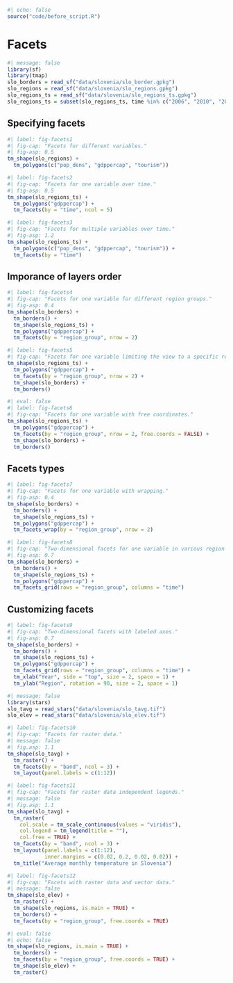 ```r
#| echo: false
source("code/before_script.R")
```

# Facets {#sec-facets}
<!-- small-multiples -->

```r
#| message: false
library(sf)
library(tmap)
slo_borders = read_sf("data/slovenia/slo_border.gpkg")
slo_regions = read_sf("data/slovenia/slo_regions.gpkg")
slo_regions_ts = read_sf("data/slovenia/slo_regions_ts.gpkg")
slo_regions_ts = subset(slo_regions_ts, time %in% c("2006", "2010", "2014", "2018", "2022"))
```

<!-- tm_facets() -->
<!-- two approaches -- variables (e.g., columns) vs values in one variable -->
<!-- + a mix of both approaches -->
<!-- should we limit to e.g., 5 years? -->

## Specifying facets

```r
#| label: fig-facets1
#| fig-cap: "Facets for different variables."
#| fig-asp: 0.5
tm_shape(slo_regions) +
  tm_polygons(c("pop_dens", "gdppercap", "tourism"))
```

```r
#| label: fig-facets2
#| fig-cap: "Facets for one variable over time."
#| fig-asp: 0.5
tm_shape(slo_regions_ts) +
  tm_polygons("gdppercap") +
  tm_facets(by = "time", ncol = 5)
```

```r
#| label: fig-facets3
#| fig-cap: "Facets for multiple variables over time."
#| fig-asp: 1.2
tm_shape(slo_regions_ts) +
  tm_polygons(c("pop_dens", "gdppercap", "tourism")) +
  tm_facets(by = "time")
```

## Imporance of layers order

<!-- customize -->
```r
#| label: fig-facets4
#| fig-cap: "Facets for one variable for different region groups."
#| fig-asp: 0.4
tm_shape(slo_borders) +
  tm_borders() +
  tm_shape(slo_regions_ts) +
  tm_polygons("gdppercap") +
  tm_facets(by = "region_group", nrow = 2)
```

```r
#| label: fig-facets5
#| fig-cap: "Facets for one variable limiting the view to a specific region group."
tm_shape(slo_regions_ts) +
  tm_polygons("gdppercap") +
  tm_facets(by = "region_group", nrow = 2) +
  tm_shape(slo_borders) +
  tm_borders()
```

<!-- free.coords = FALSE) -->

```r
#| eval: false
#| label: fig-facets6
#| fig-cap: "Facets for one variable with free coordinates."
tm_shape(slo_regions_ts) +
  tm_polygons("gdppercap") +
  tm_facets(by = "region_group", nrow = 2, free.coords = FALSE) +
  tm_shape(slo_borders) +
  tm_borders()
```

## Facets types

<!-- other facets functions -->
<!-- tm_facets_wrap(by = "VARS__", nrow = NA, ncol = NA, byrow = TRUE, ...) -->
<!-- tm_facets_grid(rows = NULL, columns = NULL, pages = NULL, ...) -->

```r
#| label: fig-facets7
#| fig-cap: "Facets for one variable with wrapping."
#| fig-asp: 0.4
tm_shape(slo_borders) +
  tm_borders() +
  tm_shape(slo_regions_ts) +
  tm_polygons("gdppercap") +
  tm_facets_wrap(by = "region_group", nrow = 2)
```

```r
#| label: fig-facets8
#| fig-cap: "Two-dimensional facets for one variable in various region groups over time."
#| fig-asp: 0.7
tm_shape(slo_borders) +
  tm_borders() +
  tm_shape(slo_regions_ts) +
  tm_polygons("gdppercap") +
  tm_facets_grid(rows = "region_group", columns = "time")
```

<!-- also: https://r-tmap.github.io/tmap/articles/adv_multivariate -->

<!-- mention the rest -->
<!-- tm_facets_stack(by = "VARS__", orientation = NA, ...) -->
<!-- tm_facets_hstack(by = "VARS__", ...) -->
<!-- tm_facets_vstack(by = "VARS__", ...) -->
<!-- tm_facets_pagewise(by = "VARS__", byrow = TRUE, ...) -->
<!-- tm_facets_flip(...) -->

## Customizing facets

<!-- tm_xlab and tm_ylab for better labels -->
```r
#| label: fig-facets9
#| fig-cap: "Two-dimensional facets with labeled axes."
#| fig-asp: 0.7
tm_shape(slo_borders) +
  tm_borders() +
  tm_shape(slo_regions_ts) +
  tm_polygons("gdppercap") +
  tm_facets_grid(rows = "region_group", columns = "time") +
  tm_xlab("Year", side = "top", size = 2, space = 1) +
  tm_ylab("Region", rotation = 90, size = 2, space = 1)
```


<!-- Raster data -- where to add it in this section: either mix with the other content or after it -->
<!-- show how to add colors independently to each raster panel -->

```r
#| message: false
library(stars)
slo_tavg = read_stars("data/slovenia/slo_tavg.tif")
slo_elev = read_stars("data/slovenia/slo_elev.tif")
```

```r
#| label: fig-facets10
#| fig-cap: "Facets for raster data."
#| message: false
#| fig.asp: 1.1
tm_shape(slo_tavg) +
  tm_raster() +
  tm_facets(by = "band", ncol = 3) +
  tm_layout(panel.labels = c(1:12))
```

```r
#| label: fig-facets11
#| fig-cap: "Facets for raster data independent legends."
#| message: false
#| fig.asp: 1.1
tm_shape(slo_tavg) +
  tm_raster(
    col.scale = tm_scale_continuous(values = "viridis"),
    col.legend = tm_legend(title = ""),
    col.free = TRUE) +
  tm_facets(by = "band", ncol = 3) +
  tm_layout(panel.labels = c(1:12),
            inner.margins = c(0.02, 0.2, 0.02, 0.02)) +
  tm_title("Average monthly temperature in Slovenia") 
```

<!-- mixing with vector data -->

```r
#| label: fig-facets12
#| fig-cap: "Facets with raster data and vector data."
#| message: false
tm_shape(slo_elev) +
  tm_raster() +
  tm_shape(slo_regions, is.main = TRUE) + 
  tm_borders() +
  tm_facets(by = "region_group", free.coords = TRUE)
```

```r
#| eval: false
#| echo: false
tm_shape(slo_regions, is.main = TRUE) + 
  tm_borders() +
  tm_facets(by = "region_group", free.coords = TRUE) +
  tm_shape(slo_elev) +
  tm_raster()
```
